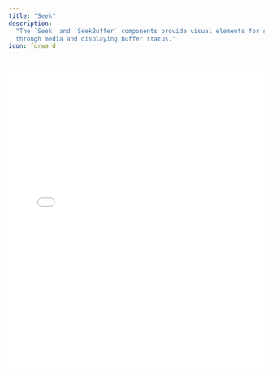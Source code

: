 ```yaml
---
title: "Seek"
description:
  "The `Seek` and `SeekBuffer` components provide visual elements for seeking
  through media and displaying buffer status."
icon: forward
---
```


<iframe
  src={`https://ui-kit-docs-embed.vercel.app/player/seek`}
  height="600px"
  width="100%"
  frameBorder="0"
  allowFullScreen
  allow="autoplay; encrypted-media; fullscreen; picture-in-picture; display-capture; camera; microphone"
  style={{
    borderRadius: 10,
    backgroundColor: "black",
  }}
/>

<Info>
  All of the `Seek` components extend from
  [`@radix-ui/react-slider`](https://www.radix-ui.com/primitives/docs/components/slider),
  and inherits all of the documentation for those components.
</Info>

## Features

- Composes a slider for the current progress and buffer, and handles syncing
  with the underlying media element
- Keyboard navigation (with Radix) and adheres to
  [WAI-ARIA](https://w3c.github.io/aria/) design patterns

## Anatomy

Import the components and piece the parts together.

```tsx
import * as Player from "@livepeer/react/player";

export default () => (
  <Player.Root>
    <Player.LiveIndicator>
      <Player.Seek>
        <Player.Track>
          <Player.SeekBuffer />
          <Player.Range />
        </Player.Track>
        <Player.Thumb />
      </Player.Seek>
    </Player.LiveIndicator>
  </Player.Root>
);
```

## Props

### `Seek`

The component accepts all props for a
[Radix Slider](https://www.radix-ui.com/primitives/docs/components/slider)
element.

#### `forceMount`

A boolean that, when set to true, ensures the component is always mounted. This
is particularly useful for managing animations with external animation
libraries.

### `SeekBuffer`

The component accepts all props for a
[Radix Track](https://www.radix-ui.com/primitives/docs/components/slider)
element.

It is usually not used as the Slider Track (since the seekable media isn't
constrained by the amount buffered), but can be used for it, depending on the
use-case.

## Data Attributes

Both components assign several data attributes to their underlying elements to
reflect the current state, user interactions, and visibility conditions.

### `Seek`

#### `data-livepeer-controls-seek`

Serves to identify the component's role within the Player.

#### `data-duration`

Indicates the total duration of the media.

#### `data-progress`

Shows the current progress as a percentage of the total duration.

#### `data-live`

Indicates if the current media is live, `"true"` for live and `"false"` for
non-live media.

#### `data-buffered`

Shows the portion of the media that has been buffered.

#### `data-visible`

Reflects the visibility status of the slider, with `"true"` meaning it's
currently visible (i.e., the media is not live) and `"false"` denoting it's not
visible.

This is often used for dynamically applying enter/exit CSS animations.

### `SeekBuffer`

##### `data-livepeer-controls-seek-buffer`

Identifies the component's role within the Seek slider.

##### `data-buffered`

Shows the portion of the media that has been buffered.
